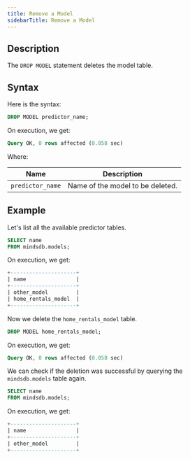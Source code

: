 ```yaml
---
title: Remove a Model
sidebarTitle: Remove a Model
---
```


## Description

The `DROP MODEL` statement deletes the model table.

## Syntax

Here is the syntax:

```sql
DROP MODEL predictor_name;
```

On execution, we get:

```sql
Query OK, 0 rows affected (0.058 sec)
```

Where:

| Name               | Description                      |
| ------------------ | -------------------------------- |
| `predictor_name`   | Name of the model to be deleted. |

## Example

Let's list all the available predictor tables.

```sql
SELECT name
FROM mindsdb.models;
```

On execution, we get:

```sql
+---------------------+
| name                |
+---------------------+
| other_model         |
| home_rentals_model  |
+---------------------+
```

Now we delete the `home_rentals_model` table.

```sql
DROP MODEL home_rentals_model;
```

On execution, we get:

```sql
Query OK, 0 rows affected (0.058 sec)
```

We can check if the deletion was successful by querying the `mindsdb.models`
table again.

```sql
SELECT name
FROM mindsdb.models;
```

On execution, we get:

```sql
+---------------------+
| name                |
+---------------------+
| other_model         |
+---------------------+
```
